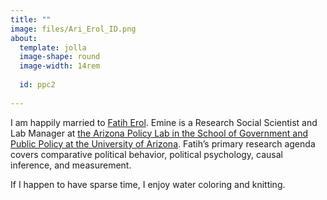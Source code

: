 ```yaml
---
title: ""
image: files/Ari_Erol_ID.png
about: 
  template: jolla
  image-shape: round
  image-width: 14rem
  
  id: ppc2
  
---
```

::: {#ppc2}
I am happily married to <a href="https://fatiherolphd.com" target="_blank"> Fatih Erol</a>. Emine is a Research Social Scientist and Lab Manager at <a href="https://policylab.arizona.edu" target="_blank"> the Arizona Policy Lab in the School of Government and Public Policy at the University of Arizona</a>. Fatih's primary research agenda covers comparative political behavior, political psychology, causal inference, and measurement. 

If I happen to have sparse time, I enjoy water coloring and knitting.
:::
